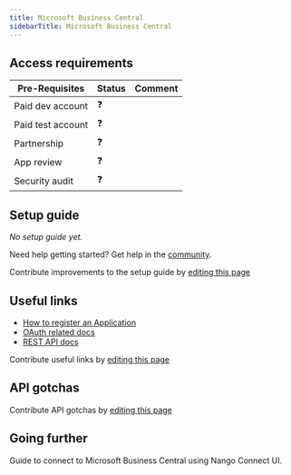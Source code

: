 ```yaml
---
title: Microsoft Business Central
sidebarTitle: Microsoft Business Central
---
```



<Overview />
<PreBuiltTooling />
<PreBuiltUseCases />

## Access requirements
| Pre-Requisites | Status | Comment|
| - | - | - |
| Paid dev account | ❓ |  |
| Paid test account | ❓ |  |
| Partnership | ❓ | |
| App review | ❓ |  |
| Security audit | ❓ | |


## Setup guide

_No setup guide yet._

<Tip>Need help getting started? Get help in the [community](https://nango.dev/slack).</Tip>

<Note>Contribute improvements to the setup guide by [editing this page](https://github.com/nangohq/nango/tree/master/docs-v2/integrations/all/microsoft-business-central.mdx)</Note>


## Useful links

-   [How to register an Application](https://learn.microsoft.com/en-us/dynamics365/business-central/dev-itpro/administration/automation-apis-using-s2s-authentication#task-1-register-a-microsoft-entra-application-for-authentication-to-business-central)
-   [OAuth related docs](https://learn.microsoft.com/en-us/dynamics365/business-central/dev-itpro/administration/automation-apis-using-s2s-authentication)
-   [REST API docs](https://learn.microsoft.com/en-us/dynamics365/business-central/dev-itpro/webservices/api-overview)

<Note>Contribute useful links by [editing this page](https://github.com/nangohq/nango/tree/master/docs-v2/integrations/all/microsoft-business-central.mdx)</Note>

## API gotchas
<APIGotchas />

<Note>Contribute API gotchas by [editing this page](https://github.com/nangohq/nango/tree/master/docs-v2/integrations/all/microsoft-business-central.mdx)</Note>

## Going further
<Card title="Connect to Microsoft Business Central" icon="link" href="/integrations/all/microsoft-business-central/connect" horizontal>
  Guide to connect to Microsoft Business Central using Nango Connect UI.
</Card>
